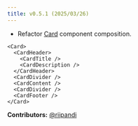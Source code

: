 ```yaml
---
title: v0.5.1 (2025/03/26)
---
```


- Refactor [Card](/docs/components/card) component composition.

```tsx
<Card>
  <CardHeader>
    <CardTitle />
    <CardDescription />
  </CardHeader>
  <CardDivider />
  <CardContent />
  <CardDivider />
  <CardFooter />
</Card>
```

**Contributors:**
[@riipandi](https://github.com/riipandi)
